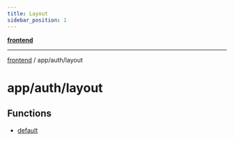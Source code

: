 ```yaml
---
title: Layout
sidebar_position: 1
---
```


[**frontend**](./layout/../../..)

***

[frontend](./layout/../../..) / app/auth/layout

# app/auth/layout

## Functions

- [default](./layout/functions/default)
